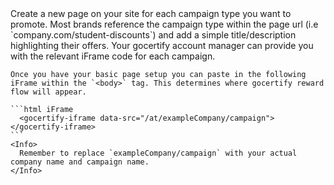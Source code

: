 <Steps>
  <Step title="Add a new page on-site">
    Create a new page on your site for each campaign type you want to promote. 
    Most brands reference the campaign type within the page url (i.e `company.com/student-discounts`) and add a simple title/description highlighting their offers.
  </Step>
  <Step title="Add iFrame to body">
    <Tip>
      Your gocertify account manager can provide you with the relevant iFrame code for each campaign.
    </Tip>

    Once you have your basic page setup you can paste in the following iFrame within the `<body>` tag. This determines where gocertify reward flow will appear.
    
    ```html iFrame
      <gocertify-iframe data-src="/at/exampleCompany/campaign"></gocertify-iframe>
    ```
    <Info>
      Remember to replace `exampleCompany/campaign` with your actual company name and campaign name.
    </Info>
    
  </Step>

</Steps>